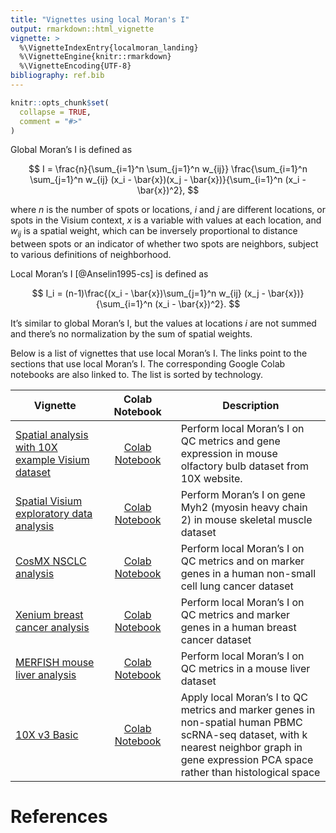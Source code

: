 ```yaml
---
title: "Vignettes using local Moran's I"
output: rmarkdown::html_vignette
vignette: >
  %\VignetteIndexEntry{localmoran_landing}
  %\VignetteEngine{knitr::rmarkdown}
  %\VignetteEncoding{UTF-8}
bibliography: ref.bib
---
```


```r
knitr::opts_chunk$set(
  collapse = TRUE,
  comment = "#>"
)
```

Global Moran's I is defined as

$$
I = \frac{n}{\sum_{i=1}^n \sum_{j=1}^n w_{ij}} \frac{\sum_{i=1}^n \sum_{j=1}^n w_{ij} (x_i - \bar{x})(x_j - \bar{x})}{\sum_{i=1}^n (x_i - \bar{x})^2},
$$

where $n$ is the number of spots or locations, $i$ and $j$ are different locations, or spots in the Visium context, $x$ is a variable with values at each location, and $w_{ij}$ is a spatial weight, which can be inversely proportional to distance between spots or an indicator of whether two spots are neighbors, subject to various definitions of neighborhood. 

Local Moran's I [@Anselin1995-cs] is defined as

$$
I_i = (n-1)\frac{(x_i - \bar{x})\sum_{j=1}^n w_{ij} (x_j - \bar{x})}{\sum_{i=1}^n (x_i - \bar{x})^2}.
$$

It's similar to global Moran's I, but the values at locations $i$ are not summed and there's no normalization by the sum of spatial weights. 

Below is a list of vignettes that use local Moran's I. The links point to the sections that use local Moran's I. The corresponding Google Colab notebooks are also linked to. The list is sorted by technology.

| Vignette | Colab Notebook | Description |
|--------------------|:---------------:|---------------------------------|
| [Spatial analysis with 10X example Visium dataset](https://pachterlab.github.io/voyager/articles/visium_10x_spatial.html#spatial-autocorrelation-of-qc-metrics) | [Colab Notebook](https://colab.research.google.com/github/pachterlab/voyager/blob/documentation-devel/vignettes/visium_10x.ipynb) | Perform local Moran's I on QC metrics and gene expression in mouse olfactory bulb dataset from 10X website.
| [Spatial Visium exploratory data analysis](https://pachterlab.github.io/voyager/articles/vig2_visium.html#local-morans-i) | [Colab Notebook](https://colab.research.google.com/github/pachterlab/voyager/blob/documentation-devel/vignettes/vig2_visium.ipynb) | Perform Moran's I on gene Myh2 (myosin heavy chain 2) in mouse skeletal muscle dataset
| [CosMX NSCLC analysis](https://pachterlab.github.io/voyager/articles/vig4_cosmx.html#local-spatial-statistics-of-marker-genes) | [Colab Notebook](https://colab.research.google.com/github/pachterlab/voyager/blob/documentation-devel/vignettes/vig4_cosmx.ipynb) | Perform local Moran's I on QC metrics and on marker genes in a human non-small cell lung cancer dataset
| [Xenium breast cancer analysis](https://pachterlab.github.io/voyager/articles/vig5_xenium.html#local-spatial-statistics-of-marker-genes) | [Colab Notebook](https://colab.research.google.com/github/pachterlab/voyager/blob/documentation-devel/vignettes/vig5_xenium.ipynb) | Perform local Moran's I on QC metrics and marker genes in a human breast cancer dataset
| [MERFISH mouse liver analysis](https://pachterlab.github.io/voyager/articles/vig6_merfish.html#spatial-autocorrelation-of-qc-metrics) | [Colab Notebook](https://colab.research.google.com/github/pachterlab/voyager/blob/documentation-devel/vignettes/vig6_merfish.ipynb) | Perform local Moran's I on QC metrics in a mouse liver dataset
| [10X v3 Basic](https://pachterlab.github.io/voyager/articles/nonspatial.html#local-morans-i) | [Colab Notebook](https://colab.research.google.com/github/pachterlab/voyager/blob/documentation-devel/vignettes/nonspatial.ipynb) | Apply local Moran's I to QC metrics and marker genes in non-spatial human PBMC scRNA-seq dataset, with k nearest neighbor graph in gene expression PCA space rather than histological space

# References
